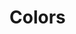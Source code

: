 

<Meta title="Introduction/Colors" />

# Colors

<ColorPalette>
  <ColorItem title="theme.palette.primary" subtitle="Main" colors={[palette.primary]} />
  <ColorItem title="theme.palette.secondary" subtitle="Blue water" colors={[palette.secondary]} />
  <ColorItem title="theme.palette.tertiary" subtitle="Grey" colors={[palette.tertiary]} />
  <ColorItem title="theme.palette.positive" subtitle="Green" colors={[palette.positive]} />
  <ColorItem title="theme.palette.warning" subtitle="Ochre" colors={[palette.warning]} />
  <ColorItem title="theme.palette.negative" subtitle="Red" colors={[palette.negative]} />
  <ColorItem title="theme.palette.orange" subtitle="Orange" colors={[palette.orange]} />
  <ColorItem title="theme.palette.gold" subtitle="Gold" colors={[palette.gold]} />
  <ColorItem title="theme.palette.green" subtitle="Green" colors={[palette.green]} />
  <ColorItem title="theme.palette.seafoam" subtitle="Seafoam" colors={[palette.seafoam]} />
  <ColorItem title="theme.palette.purple" subtitle="Purple" colors={[palette.purple]} />
  <ColorItem title="theme.palette.ultraviolet" subtitle="Ultraviolet" colors={[palette.ultraviolet]} />
  <ColorItem
    title="Monochrome"
    colors={[
      palette.darkest,
      palette.darker,
      palette.dark,
      palette.mediumdark,
      palette.medium,
      palette.mediumlight,
      palette.light,
      palette.lighter,
      palette.lightest,
    ]}
  />
</ColorPalette>
